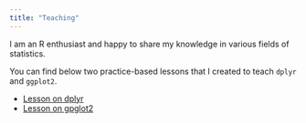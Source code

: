 ```yaml
---
title: "Teaching"
---
```


I am an R enthusiast and happy to share my knowledge in various fields of statistics.


You can find below two practice-based lessons that I created to teach `dplyr` and `ggplot2`. 

* [Lesson on dplyr](https://github.com/RemiMahmoud/data_wrangling)
* [Lesson on gpglot2](https://github.com/RemiMahmoud/ggplot2_lesson) 



<!-- <img src="images/mahmoud_photo.png" alt="mpe" width = "180px" align="right"> </img> -->